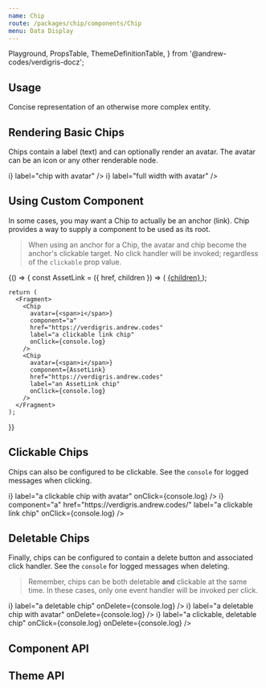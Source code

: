 ```yaml
---
name: Chip
route: /packages/chip/components/Chip
menu: Data Display
---
```


  Playground,
  PropsTable,
  ThemeDefinitionTable,
} from '@andrew-codes/verdigris-docz';

## Usage

Concise representation of an otherwise more complex entity.

## Rendering Basic Chips

Chips contain a label (text) and can optionally render an avatar. The avatar can be an icon or any other renderable node.

<Playground data-test="basic-chips">
  <Chip label="basic text chip" />
  <Chip avatar={<span>i</span>} label="chip with avatar" />
  <Chip fullWidth label="full width chip" />
  <Chip fullWidth avatar={<span>i</span>} label="full width with avatar" />
</Playground>

## Using Custom Component

In some cases, you may want a Chip to actually be an anchor (link). Chip provides a way to supply a component to be used as its root.

> When using an anchor for a Chip, the avatar and chip become the anchor's clickable target. No click handler will be invoked; regardless of the `clickable` prop value.

<Playground data-test="custom-component">
  {() => {
    const AssetLink = ({ href, children }) => (
      <a href={href}>
        {children}
      </a>
    );

    return (
      <Fragment>
        <Chip
          avatar={<span>i</span>}
          component="a"
          href="https://verdigris.andrew.codes"
          label="a clickable link chip"
          onClick={console.log}
        />
        <Chip
          avatar={<span>i</span>}
          component={AssetLink}
          href="https://verdigris.andrew.codes"
          label="an AssetLink chip"
          onClick={console.log}
        />
      </Fragment>
    );

}}

</Playground>

## Clickable Chips

Chips can also be configured to be clickable. See the `console` for logged messages when clicking.

<Playground data-test="clickable-chips">
  <Chip clickable label="a clickable chip" onClick={console.log} />
  <Chip
    clickable
    avatar={<span>i</span>}
    label="a clickable chip with avatar"
    onClick={console.log}
  />
  <Chip
    clickable
    avatar={<span>i</span>}
    component="a"
    href="https://verdigris.andrew.codes/"
    label="a clickable link chip"
    onClick={console.log}
  />
</Playground>

## Deletable Chips

Finally, chips can be configured to contain a delete button and associated click handler. See the `console` for logged messages when deleting.

> Remember, chips can be both deletable **and** clickable at the same time. In these cases, only one event handler will be invoked per click.

<Playground data-test="deletable-chips">
  <Chip
    avatr={<span>i</span>}
    label="a deletable chip"
    onDelete={console.log}
  />
  <Chip
    avatar={<span>i</span>}
    label="a deletable chip with avatar"
    onDelete={console.log}
  />
  <Chip
    clickable
    avatar={<span>i</span>}
    label="a clickable, deletable chip"
    onClick={console.log}
    onDelete={console.log}
  />
</Playground>

## Component API

<PropsTable of={Chip} />

## Theme API

<ThemeDefinitionTable of={Chip} />
